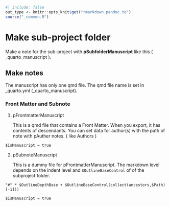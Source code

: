 ```r
#| include: false
out_type <- knitr::opts_knit$get("rmarkdown.pandoc.to")
source("_common.R")
```
# Make sub-project folder {#sec-make-manuscript-subproject-folder }

Make a note for the sub-project with **pSubfolderManuscript** like this ( _quarto_manuscript ).



## Make notes
The manuscript has only one qmd file. The qmd file name is set in _quarto.yml (_quarto_manuscript).


### Front Matter and Subnote

1. pFrontmatterManuscript
    
    This is a qmd file that contains a Front Matter. When you export, it has contents of descendants.
You can set data for author(s) with the path of note with pAuther notes. ( like Authors )

`$IsManuscript = true`


2. pSubnoteManuscript

    This is a dummy file for pFrontmatterManuscript. The markdown level depends on the indent level and `$OutlineBaseControl` of of the subproject folder.

```
"#" * $OutlineDepthBase + $OutlineBaseControl(collect(ancestors,$Path)[-1]))
```
 
`$IsManuscript = true`





